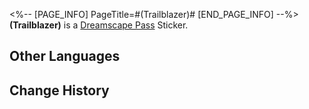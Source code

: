 <%-- [PAGE_INFO]
PageTitle=#(Trailblazer)#
[END_PAGE_INFO] --%>
{{Stub|Location information}}
{{Item Infobox
|id          = 225029
|image       = Dreamscape Pass Sticker (Trailblazer).png{{subst:void|<!--$UPLOAD:<<SpriteOutput/TravelBrochure/StickFigures/225029.png>-<Dreamscape Pass Sticker (Trailblazer).png>-<Item Icons>>-->}}
|type        = Dreamscape Pass Sticker
|type2       = Ashes to Ashes, Dust to Dust Stickers
|invCategory = 
|rarity      = 4
|effect      = 
|description = Digital stickers that can be used to decorate the pages of the Dreamtour Handbook. They come in many different styles.
|source1     = [[Unlocked by Default]]
}}
{{Description|The Trailblazer, the Captain, and the true Festive Superstar!}}
'''(Trailblazer)''' is a [[Dreamscape Pass]] Sticker.

==Other Languages==
{{Other Languages
|en   = (Trailblazer)
|zhs  = (Trailblazer)
|zht  = (Trailblazer)
|ja   = (Trailblazer)
|ko   = (Trailblazer)
|es   = (Trailblazer)
|fr   = (Trailblazer)
|ru   = (Trailblazer)
|th   = (Trailblazer)
|vi   = (Trailblazer)
|de   = (Trailblazer)
|id   = (Trailblazer)
|pt   = (Trailblazer)
}}

==Change History==
{{Change History|2.3}}